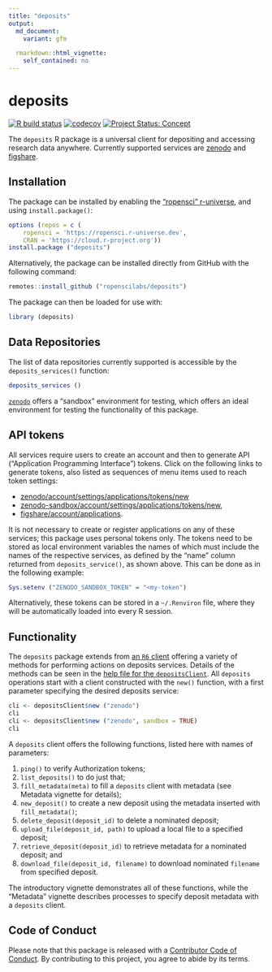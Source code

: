 ```yaml
---
title: "deposits"
output:
  md_document:
    variant: gfm

  rmarkdown::html_vignette:
    self_contained: no
---
```


# deposits

<!-- badges: start -->
[![R build status](https://github.com/ropenscilabs/deposits/workflows/R-CMD-check/badge.svg)](https://github.com/ropenscilabs/deposits/actions?query=workflow%3AR-CMD-check)
[![codecov](https://codecov.io/gh/ropenscilabs/deposits/branch/main/graph/badge.svg)](https://codecov.io/gh/ropenscilabs/deposits)
[![Project Status: Concept](https://www.repostatus.org/badges/latest/wip.svg)](https://www.repostatus.org/#wip)
<!-- badges: end -->


The `deposits` R package is a universal client for depositing and accessing
research data anywhere. Currently supported services are
[zenodo](https://zenodo.org) and [figshare](https://figshare.com).

## Installation

The package can be installed by enabling the ["ropensci"
r-universe](https://ropensci.r-universe.dev), and using `install.package()`:

```r
options (repos = c (
    ropensci = 'https://ropensci.r-universe.dev',
    CRAN = 'https://cloud.r-project.org'))
install.package ("deposits")
```

Alternatively, the package can be installed directly from GitHub with the
following command:

```r
remotes::install_github ("ropenscilabs/deposits")
```

The package can then be loaded for use with:

```r
library (deposits)
```

## Data Repositories

The list of data repositories currently supported is accessible by the
`deposits_services()` function:

```r
deposits_services ()
```

[`zenodo`](https://zenodo.org) offers a "sandbox" environment for testing,
which offers an ideal environment for testing the functionality of this
package.


## API tokens

All services require users to create an account and then to generate API
("Application Programming Interface") tokens. Click on the following links to
generate tokens, also listed as sequences of menu items used to reach token
settings:

- [zenodo/account/settings/applications/tokens/new](https://zenodo.org/account/settings/applications/tokens/new/)
- [zenodo-sandbox/account/settings/applications/tokens/new](https://sandbox.zenodo.org/account/settings/applications/tokens/new/),
- [figshare/account/applications](https://figshare.com/account/applications).

It is not necessary to create or register applications on any of these
services; this package uses personal tokens only. The tokens need to be 
stored as local environment variables the names of which must include the names
of the respective services, as defined by the "name" column returned from
`deposits_service()`, as shown above. This can be done as in the following
example:

```r
Sys.setenv ("ZENODO_SANDBOX_TOKEN" = "<my-token")
```

Alternatively, these tokens can be stored in a `~/.Renviron` file, where they
will be automatically loaded into every R session.

## Functionality

The `deposits` package extends from [an `R6`
client](https://github.com/r-lib/R6) offering a variety of methods for
performing actions on deposits services. Details of the methods can be seen in
the [help file for the
`depositsClient`](https://docs.ropensci.org/deposits/reference/depositsClient.html).
All `deposits` operations start with a client constructed with the `new()`
function, with a first parameter specifying the desired deposits service:

```r
cli <- depositsClient$new ("zenodo")
cli
cli <- depositsClient$new ("zenodo", sandbox = TRUE)
cli
```

A `deposits` client offers the following functions, listed here with names of
parameters:

1. `ping()` to verify Authorization tokens;
2. `list_deposits()` to do just that;
3. `fill_metadata(meta)` to fill a `deposits` client with metadata (see
   Metadata vignette for details);
4. `new_deposit()` to create a new deposit using the metadata inserted with
   `fill_metadata()`;
5. `delete_deposit(deposit_id)` to delete a nominated deposit;
6. `upload_file(deposit_id, path)` to upload a local file to a specified deposit;
7. `retrieve_deposit(deposit_id)` to retrieve metadata for a nominated deposit; and
8. `download_file(deposit_id, filename)` to download nominated `filename` from
   specified deposit.

The introductory vignette demonstrates all of these functions, while the
"Metadata" vignette describes processes to specify deposit metadata with a
`deposits` client.

## Code of Conduct

Please note that this package is released with a [Contributor Code of
Conduct](https://ropensci.org/code-of-conduct/). By contributing to this
project, you agree to abide by its terms.
